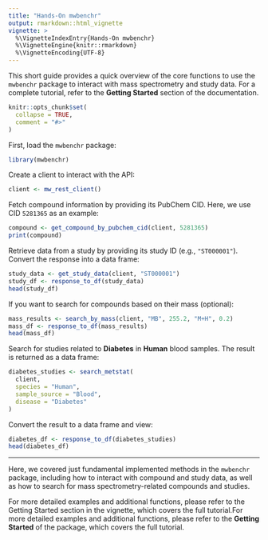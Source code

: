 ---
title: "Hands-On mwbenchr"
output: rmarkdown::html_vignette
vignette: >
  %\VignetteIndexEntry{Hands-On mwbenchr}
  %\VignetteEngine{knitr::rmarkdown}
  %\VignetteEncoding{UTF-8}
---

This short guide provides a quick overview of the core functions to use the `mwbenchr` package to interact with mass spectrometry and study data. For a complete tutorial, refer to the **Getting Started** section of the documentation.

```{r, include = FALSE}
knitr::opts_chunk$set(
  collapse = TRUE,
  comment = "#>"
)
```

First, load the `mwbenchr` package:

```{r library}
library(mwbenchr)
```

Create a client to interact with the API:

```{r initialize_client}
client <- mw_rest_client()
```

Fetch compound information by providing its PubChem CID. Here, we use CID `5281365` as an example:

```{r get_compound_client}
compound <- get_compound_by_pubchem_cid(client, 5281365)
print(compound)
```

Retrieve data from a study by providing its study ID (e.g., `"ST000001"`). Convert the response into a data frame:

```{r get_study_data}
study_data <- get_study_data(client, "ST000001")
study_df <- response_to_df(study_data)
head(study_df)
```

If you want to search for compounds based on their mass (optional):

```{r search_compounds_by_mass, include=FALSE, eval=FALSE}
mass_results <- search_by_mass(client, "MB", 255.2, "M+H", 0.2)
mass_df <- response_to_df(mass_results)
head(mass_df)
```

Search for studies related to **Diabetes** in **Human** blood samples. The result is returned as a data frame:

```{r search_studies_related_to_diabetes_in_human_blood}
diabetes_studies <- search_metstat(
  client,
  species = "Human",
  sample_source = "Blood",
  disease = "Diabetes"
)
```

Convert the result to a data frame and view:

```{r convert_to_data_frame_and_view}
diabetes_df <- response_to_df(diabetes_studies)
head(diabetes_df)
```

------------------------------------------------------------------------

Here, we covered just fundamental implemented methods in the `mwbenchr` package, including how to interact with compound and study data, as well as how to search for mass spectrometry-related compounds and studies.

For more detailed examples and additional functions, please refer to the Getting Started section in the vignette, which covers the full tutorial.For more detailed examples and additional functions, please refer to the **Getting Started** of the package, which covers the full tutorial.
